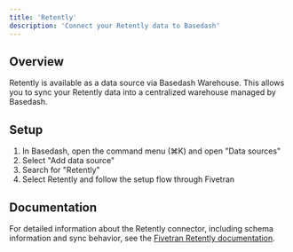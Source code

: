 ```yaml
---
title: 'Retently'
description: 'Connect your Retently data to Basedash'
---
```


## Overview

Retently is available as a data source via Basedash Warehouse. This allows you to sync your Retently data into a centralized warehouse managed by Basedash.

## Setup

1. In Basedash, open the command menu (⌘K) and open "Data sources"
2. Select "Add data source"
3. Search for "Retently"
4. Select Retently and follow the setup flow through Fivetran

## Documentation

For detailed information about the Retently connector, including schema information and sync behavior, see the [Fivetran Retently documentation](https://fivetran.com/docs/connectors/applications/retently).
